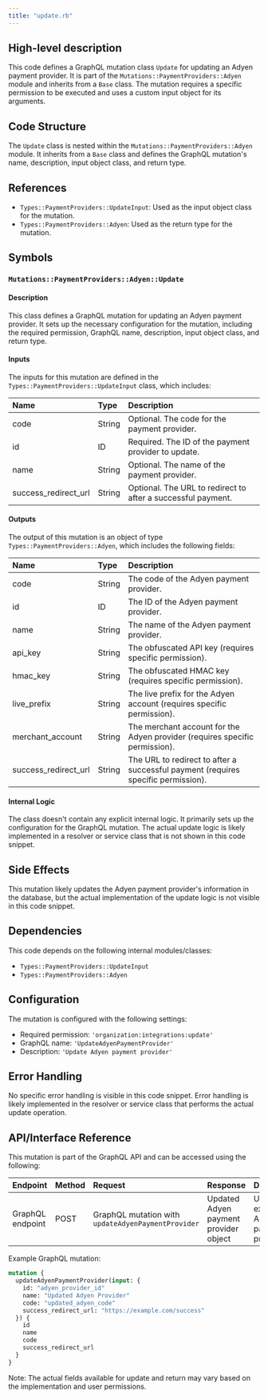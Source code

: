 ```yaml
---
title: "update.rb"
---
```


## High-level description
This code defines a GraphQL mutation class `Update` for updating an Adyen payment provider. It is part of the `Mutations::PaymentProviders::Adyen` module and inherits from a `Base` class. The mutation requires a specific permission to be executed and uses a custom input object for its arguments.

## Code Structure
The `Update` class is nested within the `Mutations::PaymentProviders::Adyen` module. It inherits from a `Base` class and defines the GraphQL mutation's name, description, input object class, and return type.

## References
- `Types::PaymentProviders::UpdateInput`: Used as the input object class for the mutation.
- `Types::PaymentProviders::Adyen`: Used as the return type for the mutation.

## Symbols

### `Mutations::PaymentProviders::Adyen::Update`
#### Description
This class defines a GraphQL mutation for updating an Adyen payment provider. It sets up the necessary configuration for the mutation, including the required permission, GraphQL name, description, input object class, and return type.

#### Inputs
The inputs for this mutation are defined in the `Types::PaymentProviders::UpdateInput` class, which includes:

| Name | Type | Description |
|:-----|:-----|:------------|
| code | String | Optional. The code for the payment provider. |
| id | ID | Required. The ID of the payment provider to update. |
| name | String | Optional. The name of the payment provider. |
| success_redirect_url | String | Optional. The URL to redirect to after a successful payment. |

#### Outputs
The output of this mutation is an object of type `Types::PaymentProviders::Adyen`, which includes the following fields:

| Name | Type | Description |
|:-----|:-----|:------------|
| code | String | The code of the Adyen payment provider. |
| id | ID | The ID of the Adyen payment provider. |
| name | String | The name of the Adyen payment provider. |
| api_key | String | The obfuscated API key (requires specific permission). |
| hmac_key | String | The obfuscated HMAC key (requires specific permission). |
| live_prefix | String | The live prefix for the Adyen account (requires specific permission). |
| merchant_account | String | The merchant account for the Adyen provider (requires specific permission). |
| success_redirect_url | String | The URL to redirect to after a successful payment (requires specific permission). |

#### Internal Logic
The class doesn't contain any explicit internal logic. It primarily sets up the configuration for the GraphQL mutation. The actual update logic is likely implemented in a resolver or service class that is not shown in this code snippet.

## Side Effects
This mutation likely updates the Adyen payment provider's information in the database, but the actual implementation of the update logic is not visible in this code snippet.

## Dependencies
This code depends on the following internal modules/classes:
- `Types::PaymentProviders::UpdateInput`
- `Types::PaymentProviders::Adyen`

## Configuration
The mutation is configured with the following settings:
- Required permission: `'organization:integrations:update'`
- GraphQL name: `'UpdateAdyenPaymentProvider'`
- Description: `'Update Adyen payment provider'`

## Error Handling
No specific error handling is visible in this code snippet. Error handling is likely implemented in the resolver or service class that performs the actual update operation.

## API/Interface Reference
This mutation is part of the GraphQL API and can be accessed using the following:

| Endpoint | Method | Request | Response | Description |
|:---------|:-------|:--------|:---------|:------------|
| GraphQL endpoint | POST | GraphQL mutation with `updateAdyenPaymentProvider` | Updated Adyen payment provider object | Updates an existing Adyen payment provider |

Example GraphQL mutation:
```graphql
mutation {
  updateAdyenPaymentProvider(input: {
    id: "adyen_provider_id"
    name: "Updated Adyen Provider"
    code: "updated_adyen_code"
    success_redirect_url: "https://example.com/success"
  }) {
    id
    name
    code
    success_redirect_url
  }
}
```

Note: The actual fields available for update and return may vary based on the implementation and user permissions.